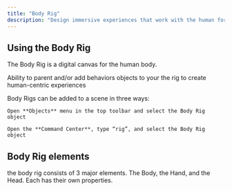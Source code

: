 ```yaml
---
title: "Body Rig"
description: "Design immersive experiences that work with the human form and perspective in a scene."
---
```


## Using the Body Rig

The Body Rig is a digital canvas for the human body.&#x20;

Ability to parent and/or add behaviors objects to your the rig to create human-centric experiences

<AccordionGroup>
  <Accordion title="Adding a Body Rig to a scene" defaultOpen={false}>
    Body Rigs can be added to a scene in three ways:&#x20;

    Open **Objects** menu in the top toolbar and select the Body Rig object

    Open the **Command Center**, type “rig”, and select the Body Rig object


  </Accordion>

  <Accordion title="New Accordion" defaultOpen="false">

  </Accordion>
</AccordionGroup>







## Body Rig elements

the body rig consists of 3 major elements. The Body, the Hand, and the Head. Each has their own properties.